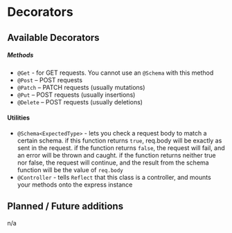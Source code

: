 # Decorators

## Available Decorators

##### Methods

- `@Get` - for GET requests. You cannot use an `@Schema` with this method
- `@Post` – POST requests
- `@Patch` – PATCH requests (usually mutations)
- `@Put` – POST requests (usually insertions)
- `@Delete` – POST requests (usually deletions)

#### Utilities

- `@Schema<ExpectedType>` - lets you check a request body to match a certain schema. if this function returns `true`, req.body will be exactly as sent in the request. if the function returns `false`, the request will fail, and an error will be thrown and caught. if the function returns neither true nor false, the request will continue, and the result from the schema function will be the value of `req.body`
- `@Controller` - tells `Reflect` that this class is a controller, and mounts your methods onto the express instance

## Planned / Future additions

n/a
